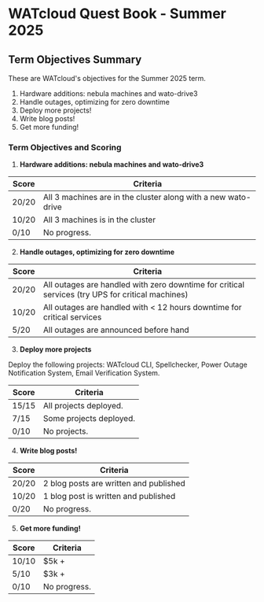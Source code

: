 # WATcloud Quest Book - Summer 2025

## Term Objectives Summary

These are WATcloud's objectives for the Summer 2025 term. 

1. Hardware additions: nebula machines and wato-drive3
2. Handle outages, optimizing for zero downtime
3. Deploy more projects!
3. Write blog posts!
4. Get more funding!

### Term Objectives and Scoring
1. **Hardware additions: nebula machines and wato-drive3**

| Score | Criteria                                                                 |
|-------|--------------------------------------------------------------------------|
| 20/20 | All 3 machines are in the cluster along with a new wato-drive            |
| 10/20 | All 3 machines is in the cluster                                         |
| 0/10  | No progress.                                                             |

2. **Handle outages, optimizing for zero downtime**

| Score | Criteria                                                                 |
|-------|--------------------------------------------------------------------------|
| 20/20 | All outages are handled with zero downtime for critical services (try UPS for critical machines)   |
| 10/20 | All outages are handled with < 12 hours downtime for critical services   |
| 5/20  | All outages are announced before hand                                    |


3. **Deploy more projects**

Deploy the following projects: WATcloud CLI, Spellchecker, Power Outage Notification System, Email Verification System.

| Score | Criteria                                                                 |
|-------|--------------------------------------------------------------------------|
| 15/15 | All projects deployed.                                                   |
| 7/15  | Some projects deployed.                                                  |
| 0/10  | No projects.                                                             |

4. **Write blog posts!**

| Score | Criteria                                                                 |
|-------|--------------------------------------------------------------------------|
| 20/20 | 2 blog posts are written and published                                   |
| 10/20 | 1 blog post is written and published                                     |
| 0/20  | No progress.                                                             |

5. **Get more funding!**

| Score | Criteria                                                                 |
|-------|--------------------------------------------------------------------------|
| 10/10 | $5k +                                                                    |
| 5/10  | $3k +                                                                    |
| 0/10  | No progress.                                                             |